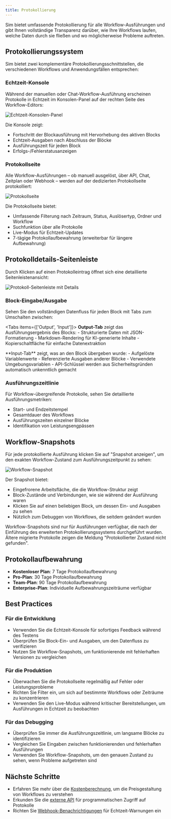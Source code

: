 ```yaml
---
title: Protokollierung
---
```



Sim bietet umfassende Protokollierung für alle Workflow-Ausführungen und gibt Ihnen vollständige Transparenz darüber, wie Ihre Workflows laufen, welche Daten durch sie fließen und wo möglicherweise Probleme auftreten.

## Protokollierungssystem

Sim bietet zwei komplementäre Protokollierungsschnittstellen, die verschiedenen Workflows und Anwendungsfällen entsprechen:

### Echtzeit-Konsole

Während der manuellen oder Chat-Workflow-Ausführung erscheinen Protokolle in Echtzeit im Konsolen-Panel auf der rechten Seite des Workflow-Editors:

<div className="flex justify-center">
  <Image
    src="/static/logs/console.png"
    alt="Echtzeit-Konsolen-Panel"
    width={400}
    height={300}
    className="my-6"
  />
</div>

Die Konsole zeigt:
- Fortschritt der Blockausführung mit Hervorhebung des aktiven Blocks
- Echtzeit-Ausgaben nach Abschluss der Blöcke
- Ausführungszeit für jeden Block
- Erfolgs-/Fehlerstatusanzeigen

### Protokollseite

Alle Workflow-Ausführungen – ob manuell ausgelöst, über API, Chat, Zeitplan oder Webhook – werden auf der dedizierten Protokollseite protokolliert:

<div className="flex justify-center">
  <Image
    src="/static/logs/logs.png"
    alt="Protokollseite"
    width={600}
    height={400}
    className="my-6"
  />
</div>

Die Protokollseite bietet:
- Umfassende Filterung nach Zeitraum, Status, Auslösertyp, Ordner und Workflow
- Suchfunktion über alle Protokolle
- Live-Modus für Echtzeit-Updates
- 7-tägige Protokollaufbewahrung (erweiterbar für längere Aufbewahrung)

## Protokolldetails-Seitenleiste

Durch Klicken auf einen Protokolleintrag öffnet sich eine detaillierte Seitenleistenansicht:

<div className="flex justify-center">
  <Image
    src="/static/logs/logs-sidebar.png"
    alt="Protokoll-Seitenleiste mit Details"
    width={600}
    height={400}
    className="my-6"
  />
</div>

### Block-Eingabe/Ausgabe

Sehen Sie den vollständigen Datenfluss für jeden Block mit Tabs zum Umschalten zwischen:

<Tabs items={['Output', 'Input']}>
  <Tab>
    **Output-Tab** zeigt das Ausführungsergebnis des Blocks:
    - Strukturierte Daten mit JSON-Formatierung
    - Markdown-Rendering für KI-generierte Inhalte
    - Kopierschaltfläche für einfache Datenextraktion
  </Tab>
  
  <Tab>
    **Input-Tab** zeigt, was an den Block übergeben wurde:
    - Aufgelöste Variablenwerte
    - Referenzierte Ausgaben anderer Blöcke
    - Verwendete Umgebungsvariablen
    - API-Schlüssel werden aus Sicherheitsgründen automatisch unkenntlich gemacht
  </Tab>
</Tabs>

### Ausführungszeitlinie

Für Workflow-übergreifende Protokolle, sehen Sie detaillierte Ausführungsmetriken:
- Start- und Endzeitstempel
- Gesamtdauer des Workflows
- Ausführungszeiten einzelner Blöcke
- Identifikation von Leistungsengpässen

## Workflow-Snapshots

Für jede protokollierte Ausführung klicken Sie auf "Snapshot anzeigen", um den exakten Workflow-Zustand zum Ausführungszeitpunkt zu sehen:

<div className="flex justify-center">
  <Image
    src="/static/logs/logs-frozen-canvas.png"
    alt="Workflow-Snapshot"
    width={600}
    height={400}
    className="my-6"
  />
</div>

Der Snapshot bietet:
- Eingefrorene Arbeitsfläche, die die Workflow-Struktur zeigt
- Block-Zustände und Verbindungen, wie sie während der Ausführung waren
- Klicken Sie auf einen beliebigen Block, um dessen Ein- und Ausgaben zu sehen
- Nützlich zum Debuggen von Workflows, die seitdem geändert wurden

<Callout type="info">
  Workflow-Snapshots sind nur für Ausführungen verfügbar, die nach der Einführung des erweiterten Protokollierungssystems durchgeführt wurden. Ältere migrierte Protokolle zeigen die Meldung "Protokollierter Zustand nicht gefunden".
</Callout>

## Protokollaufbewahrung

- **Kostenloser Plan**: 7 Tage Protokollaufbewahrung
- **Pro-Plan**: 30 Tage Protokollaufbewahrung
- **Team-Plan**: 90 Tage Protokollaufbewahrung
- **Enterprise-Plan**: Individuelle Aufbewahrungszeiträume verfügbar

## Best Practices

### Für die Entwicklung
- Verwenden Sie die Echtzeit-Konsole für sofortiges Feedback während des Testens
- Überprüfen Sie Block-Ein- und Ausgaben, um den Datenfluss zu verifizieren
- Nutzen Sie Workflow-Snapshots, um funktionierende mit fehlerhaften Versionen zu vergleichen

### Für die Produktion
- Überwachen Sie die Protokollseite regelmäßig auf Fehler oder Leistungsprobleme
- Richten Sie Filter ein, um sich auf bestimmte Workflows oder Zeiträume zu konzentrieren
- Verwenden Sie den Live-Modus während kritischer Bereitstellungen, um Ausführungen in Echtzeit zu beobachten

### Für das Debugging
- Überprüfen Sie immer die Ausführungszeitlinie, um langsame Blöcke zu identifizieren
- Vergleichen Sie Eingaben zwischen funktionierenden und fehlerhaften Ausführungen
- Verwenden Sie Workflow-Snapshots, um den genauen Zustand zu sehen, wenn Probleme aufgetreten sind

## Nächste Schritte

- Erfahren Sie mehr über die [Kostenberechnung](/execution/costs), um die Preisgestaltung von Workflows zu verstehen
- Erkunden Sie die [externe API](/execution/api) für programmatischen Zugriff auf Protokolle
- Richten Sie [Webhook-Benachrichtigungen](/execution/api#webhook-subscriptions) für Echtzeit-Warnungen ein